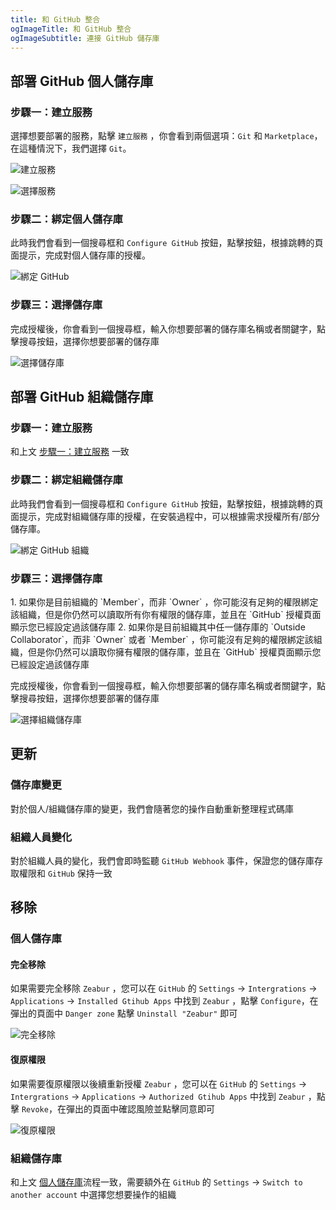 ```yaml
---
title: 和 GitHub 整合
ogImageTitle: 和 GitHub 整合
ogImageSubtitle: 連接 GitHub 儲存庫
---
```



## 部署 GitHub 個人儲存庫

### 步驟一：建立服務

選擇想要部署的服務，點擊 `建立服務` ，你會看到兩個選項：`Git` 和 `Marketplace`，在這種情況下，我們選擇 `Git`。

![建立服務](/deploy/intergration/add-service.png)

![選擇服務](/deploy/intergration/select-service.png)

### 步驟二：綁定個人儲存庫

此時我們會看到一個搜尋框和 `Configure GitHub` 按鈕，點擊按鈕，根據跳轉的頁面提示，完成對個人儲存庫的授權。

![綁定 GitHub](/deploy/intergration/configure-GitHub.png)

### 步驟三：選擇儲存庫

完成授權後，你會看到一個搜尋框，輸入你想要部署的儲存庫名稱或者關鍵字，點擊搜尋按鈕，選擇你想要部署的儲存庫

![選擇儲存庫](/deploy/intergration/select-repo.png)

## 部署 GitHub 組織儲存庫

### 步驟一：建立服務

和上文 [步驟一：建立服務](/docs/zh-TW/intergration/GitHub#步驟一：建立服務) 一致

### 步驟二：綁定組織儲存庫

此時我們會看到一個搜尋框和 `Configure GitHub` 按鈕，點擊按鈕，根據跳轉的頁面提示，完成對組織儲存庫的授權，在安裝過程中，可以根據需求授權所有/部分儲存庫。

![綁定 GitHub 組織](/deploy/intergration/configure-org.png)

### 步驟三：選擇儲存庫

<Callout>
1. 如果你是目前組織的 `Member`，而非 `Owner` ，你可能沒有足夠的權限綁定該組織，但是你仍然可以讀取所有你有權限的儲存庫，並且在 `GitHub` 授權頁面顯示您已經設定過該儲存庫
2. 如果你是目前組織其中任一儲存庫的 `Outside Collaborator`，而非 `Owner` 或者 `Member` ，你可能沒有足夠的權限綁定該組織，但是你仍然可以讀取你擁有權限的儲存庫，並且在 `GitHub` 授權頁面顯示您已經設定過該儲存庫
</Callout>

完成授權後，你會看到一個搜尋框，輸入你想要部署的儲存庫名稱或者關鍵字，點擊搜尋按鈕，選擇你想要部署的儲存庫

![選擇組織儲存庫](/deploy/intergration/select-org-repo.png)

## 更新

### 儲存庫變更

對於個人/組織儲存庫的變更，我們會隨著您的操作自動重新整理程式碼庫

### 組織人員變化

對於組織人員的變化，我們會即時監聽 `GitHub Webhook` 事件，保證您的儲存庫存取權限和 `GitHub` 保持一致

## 移除

### 個人儲存庫

#### 完全移除

如果需要完全移除 `Zeabur` ，您可以在 `GitHub` 的 `Settings` -> `Intergrations` -> `Applications` -> `Installed Gtihub Apps` 中找到 `Zeabur` ，點擊 `Configure`，在彈出的頁面中 `Danger zone` 點擊 `Uninstall "Zeabur"` 即可

![完全移除](/deploy/intergration/uninstall-zeabur.png)

#### 復原權限

如果需要復原權限以後續重新授權 `Zeabur` ，您可以在 `GitHub` 的 `Settings` -> `Intergrations` -> `Applications` -> `Authorized Gtihub Apps` 中找到 `Zeabur` ，點擊 `Revoke`，在彈出的頁面中確認風險並點擊同意即可

![復原權限](/deploy/intergration/revoke-zeabur.png)

### 組織儲存庫

和上文 [個人儲存庫](/docs/zh-TW/intergration/GitHub#個人儲存庫)流程一致，需要額外在 `GitHub` 的 `Settings` -> `Switch to another account` 中選擇您想要操作的組織